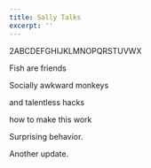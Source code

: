 ```yaml
---
title: Sally Talks
excerpt: ''
---
```


2ABCDEFGHIJKLMNOPQRSTUVWX

Fish are friends

Socially awkward monkeys

and talentless hacks

how to make this work

Surprising behavior.

Another update.
